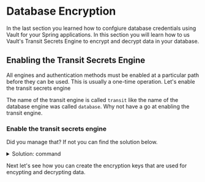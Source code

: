 # Database Encryption

In the last section you learned how to confgiure database credentials using Vault
for your Spring applications. In this section you will learn how to us Vault's 
Transit Secrets Engine to encrypt and decrypt data in your database.

## Enabling the Transit Secrets Engine

All engines and authentication methods must be enabled at a particular path before they can be used. 
This is usually a one-time operation. Let's enable the transit secrets engine

The name of the transit engine is called `transit` like the name of the database
engine was called `database`. Why not have a go at enabling the transit engine.  

### Enable the transit secrets engine

Did you manage that? If not you can find the solution below.

<p>
<details>
  <summary style=\{{ fontSize: '18px', color: 'rgb(84, 128, 178)', fontWeight: 'medium' }} >Solution: command</summary>


```shell
vault secrets enable transit
```

</details>
</p>

Next let's see how you can create the encryption keys that are used for encypting and decrypting
data.
